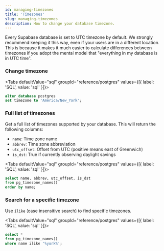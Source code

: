 ```yaml
---
id: managing-timezones
title: 'Timezones'
slug: managing-timezones
description: How to change your database timezone.
---
```



Every Supabase database is set to UTC timezone by default. We strongly recommend keeping it this way, even if your users are in a different location.
This is because it makes it much easier to calculate differences between timezones if you adopt the mental model that "everything in my database is in UTC time".

### Change timezone

<Tabs
  defaultValue="sql"
  groupId="reference/postgres"
  values={[{ label: 'SQL', value: 'sql' }]}>

<TabItem value="sql">

```sql
alter database postgres
set timezone to 'America/New_York';
```

</TabItem>

</Tabs>

### Full list of timezones

Get a full list of timezones supported by your database. This will return the following columns:

- `name`: Time zone name
- `abbrev`: Time zone abbreviation
- `utc_offset`: Offset from UTC (positive means east of Greenwich)
- `is_dst`: True if currently observing daylight savings

<Tabs
  defaultValue="sql"
  groupId="reference/postgres"
  values={[{ label: 'SQL', value: 'sql' }]}>

<TabItem value="sql">

```sql
select name, abbrev, utc_offset, is_dst
from pg_timezone_names()
order by name;
```

</TabItem>

</Tabs>

### Search for a specific timezone

Use `ilike` (case insensitive search) to find specific timezones.

<Tabs
  defaultValue="sql"
  groupId="reference/postgres"
  values={[{ label: 'SQL', value: 'sql' }]}>

<TabItem value="sql">

```sql
select *
from pg_timezone_names()
where name ilike '%york%';
```

</TabItem>

</Tabs>
